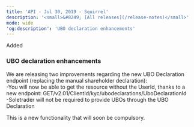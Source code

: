 ```yaml
---
title: 'API - Jul 30, 2019 - Squirrel'  
description: '<small>&#8249; [All releases](/release-notes)</small>'  
mode: wide  
'og:description': 'UBO declaration enhancements'  
---
```

  
  <div class="pill pill-green rn-pill">Added</div> 
  
### UBO declaration enhancements  

We are releasing two improvements regarding the new UBO Declaration endpoint (replacing the manual shareholder declaration):  
-You will now be able to get the resource without the UserId, thanks to a new endpoint: GET/v2.01/ClientId/kyc/ubodeclarations/UboDeclarationId  
-Soletrader will not be required to provide UBOs through the UBO Declaration  

This is a new functionality that will soon be compulsory.